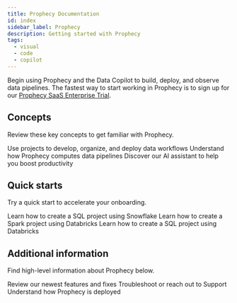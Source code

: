 ```yaml
---
title: Prophecy Documentation
id: index
sidebar_label: Prophecy
description: Getting started with Prophecy
tags:
  - visual
  - code
  - copilot
---
```



Begin using Prophecy and the Data Copilot to build, deploy, and observe data pipelines. The fastest way to start working in Prophecy is to sign up for our [Prophecy SaaS Enterprise Trial](https://app.prophecy.io/metadata/auth/signup).

## Concepts

Review these key concepts to get familiar with Prophecy.

<CardContainer>
  <Card title="Projects" to="./get-started/concepts/project">
    Use projects to develop, organize, and deploy data workflows
  </Card>
  <Card title="Fabrics" to="./get-started/concepts/fabrics">
    Understand how Prophecy computes data pipelines
  </Card>
  <Card title="Data Copilot" to="./copilot">
    Discover our AI assistant to help you boost productivity
  </Card>
</CardContainer>
<br />

## Quick starts

Try a quick start to accelerate your onboarding.

<CardContainer>
  <Card
    title="SQL with Snowflake"
    to="./get-started/tutorials/sql-with-snowflake"
  >
    Learn how to create a SQL project using Snowflake
  </Card>
  <Card
    title="Spark with Databricks"
    to="./get-started/tutorials/spark-with-databricks"
  >
    Learn how to create a Spark project using Databricks
  </Card>
  <Card
    title="SQL with Databricks"
    to="./get-started/tutorials/sql-with-databricks"
  >
    Learn how to create a SQL project using Databricks
  </Card>
</CardContainer>
<br />

## Additional information

Find high-level information about Prophecy below.

<CardContainer>
  <Card title="Release notes" to="./release_notes">
    Review our newest features and fixes
  </Card>
  <Card title="Getting help" to="./getting-help">
    Troubleshoot or reach out to Support
  </Card>
  <Card title="Administration" to="./administration">
    Understand how Prophecy is deployed
  </Card>
</CardContainer>
<br />
